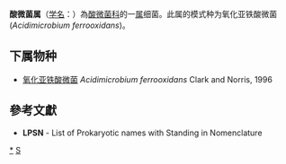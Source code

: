 {{Automatic taxobox
| taxon = Acidimicrobium
| authority = Clark and Norris, 1996
| type species = 氧化亚铁酸微菌<br>''Acidimicrobium ferrooxidans'' 
| type species authority = Clark and Norris, 1996
| image = Acidimicrobium ferrooxidans.jpg
| image_caption = 氧化亚铁酸微菌
}}
'''酸微菌属'''（[[学名|学名]]：{{lang|la|''Acidimicrobium''}}）為[[酸微菌科|酸微菌科]]的一[[属|属]]细菌。此属的模式种为氧化亚铁酸微菌(''Acidimicrobium ferrooxidans'')。

==下属物种==
* [[氧化亚铁酸微菌|氧化亚铁酸微菌]] ''Acidimicrobium ferrooxidans'' Clark and Norris, 1996

==參考文獻==
{{reflist}}
* '''LPSN''' - List of Prokaryotic names with Standing in Nomenclature

{{taxonbar}}

[[Category:_酸微菌科|*]]
[[Category:1996年描述的分类群|S]]